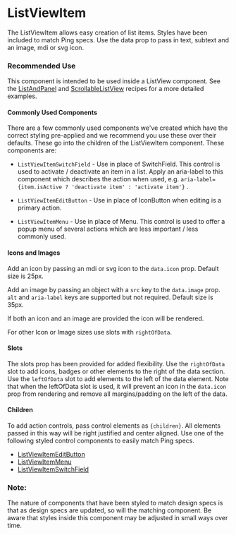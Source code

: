 
<Meta title="Experimental/ListViewItem" />

# ListViewItem

The ListViewItem allows easy creation of list items. Styles have been included to match Ping specs. Use the data prop to pass in text, subtext and an image, mdi or svg icon.

### Recommended Use
This component is intended to be used inside a ListView component. See the [ListAndPanel](./?path=/story/experimental-recipes-listandpanel--list-and-panel) and [ScrollableListView](./?path=/story/experimental-recipes-scrollablelistview--scrollable-list-view)
recipes for a more detailed examples.

#### Commonly Used Components
There are a few commonly used components we've created which have the correct styling pre-applied and we recommend you use these over their defaults. These go into the children of the ListViewItem component. These components are:
* `ListViewItemSwitchField` - Use in place of SwitchField. This control is used to activate / deactivate an item in a list. Apply an aria-label to this component which describes the action when used, e.g. `aria-label={item.isActive ? 'deactivate item' : 'activate item'}` .

* `ListViewItemEditButton` - Use in place of IconButton when editing is a primary action.

* `ListViewItemMenu` - Use in place of Menu. This control is used to offer a popup menu of several actions which are less important / less commonly used.

#### Icons and Images
Add an icon by passing an mdi or svg icon to the `data.icon` prop. Default size is 25px.

Add an image by passing an object with a `src` key to the `data.image` prop. `alt` and `aria-label` keys are supported but not required. Default size is 35px.

If both an icon and an image are provided the icon will be rendered.

For other Icon or Image sizes use slots with `rightOfData`.

#### Slots
The slots prop has been provided for added flexibility. Use the `rightOfData` slot to add icons, badges or other elements to the right of the data
section. Use the `leftOfData` slot to add elements to the left of the data element. Note that when the
leftOfData slot is used, it will prevent an icon in the `data.icon` prop from rendering and remove all margins/padding on the left of the data.

#### Children
To add action controls, pass control elements as `{children}`. All elements passed in this way will be right justified and center aligned. Use one of the following
styled control components to easily match Ping specs.
- [ListViewItemEditButton](./?path=/story/experimental-styledlistitem-controls-listitemeditbutton--default)
- [ListViewItemMenu](./?path=/story/experimental-styledlistitem-controls-listitemmenu--default)
- [ListViewItemSwitchField](./?path=/story/experimental-styledlistitem-controls-listitemswitchfield--default)

### Note:
The nature of components that have been styled to match design specs is that as design specs are updated, so will the matching component. Be aware that styles 
inside this component may be adjusted in small ways over time.
